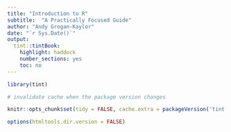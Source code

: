 ```yaml
---
title: "Introduction to R"
subtitle:  "A Practically Focused Guide"
author: "Andy Grogan-Kaylor"
date: "`r Sys.Date()`"
output: 
  tint::tintBook:
    highlight: haddock
    number_sections: yes
    toc: no
---
```


```r

library(tint)

# invalidate cache when the package version changes

knitr::opts_chunk$set(tidy = FALSE, cache.extra = packageVersion('tint'))

options(htmltools.dir.version = FALSE)

```

